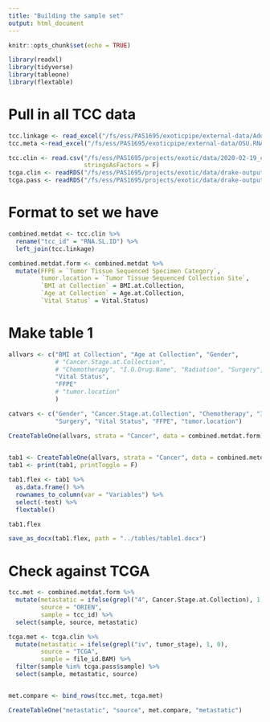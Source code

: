 ```yaml
---
title: "Building the sample set"
output: html_document
---
```


```r
knitr::opts_chunk$set(echo = TRUE)

library(readxl)
library(tidyverse)
library(tableone)
library(flextable)
```

# Pull in all TCC data
```r
tcc.linkage <- read_excel("/fs/ess/PAS1695/exoticpipe/external-data/Additional Data_Spakowicz_SLids.xlsx")
tcc.meta <-read_excel("/fs/ess/PAS1695/exoticpipe/external-data/OSU.RNAseq.sequencing.QC.metrics.xlsx")

tcc.clin <- read.csv("/fs/ess/PAS1695/projects/exotic/data/2020-02-19_clinical_aggregated.csv", 
                     stringsAsFactors = F)
tcga.clin <- readRDS("/fs/ess/PAS1695/projects/exotic/data/drake-output/2022-03-08/tcga.clin.tum.RDS")
tcga.pass <- readRDS("/fs/ess/PAS1695/projects/exotic/data/drake-output/2022-03-08/tcga.counts.norm.RDS")
```

# Format to set we have

```r
combined.metdat <- tcc.clin %>%
  rename("tcc_id" = "RNA.SL.ID") %>%
  left_join(tcc.linkage)

combined.metdat.form <- combined.metdat %>%
  mutate(FFPE = `Tumor Tissue Sequenced Specimen Category`,
         tumor.location = `Tumor Tissue Sequenced Collection Site`,
         `BMI at Collection` = BMI.at.Collection,
         `Age at Collection` = Age.at.Collection,
         `Vital Status` = Vital.Status)
```

# Make table 1

```r
allvars <- c("BMI at Collection", "Age at Collection", "Gender", 
             # "Cancer.Stage.at.Collection",
             # "Chemotherapy", "I.O.Drug.Name", "Radiation", "Surgery", 
             "Vital Status", 
             "FFPE"
             # "tumor.location"
             )

catvars <- c("Gender", "Cancer.Stage.at.Collection", "Chemotherapy", "I.O.Drug.Name", "Radiation",
             "Surgery", "Vital Status", "FFPE", "tumor.location")

CreateTableOne(allvars, strata = "Cancer", data = combined.metdat.form)
  
```

```r
tab1 <- CreateTableOne(allvars, strata = "Cancer", data = combined.metdat.form)
tab1 <- print(tab1, printToggle = F)

tab1.flex <- tab1 %>%
  as.data.frame() %>%
  rownames_to_column(var = "Variables") %>%
  select(-test) %>%
  flextable()

tab1.flex
```

```r
save_as_docx(tab1.flex, path = "../tables/table1.docx")
```

# Check against TCGA

```r
tcc.met <- combined.metdat.form %>%
  mutate(metastatic = ifelse(grepl("4", Cancer.Stage.at.Collection), 1, 0),
         source = "ORIEN",
         sample = tcc_id) %>%
  select(sample, source, metastatic)

tcga.met <- tcga.clin %>%
  mutate(metastatic = ifelse(grepl("iv", tumor_stage), 1, 0),
         source = "TCGA",
         sample = file_id.BAM) %>%
  filter(sample %in% tcga.pass$sample) %>%
  select(sample, metastatic, source)


met.compare <- bind_rows(tcc.met, tcga.met)
```

```r
CreateTableOne("metastatic", "source", met.compare, "metastatic")
```
